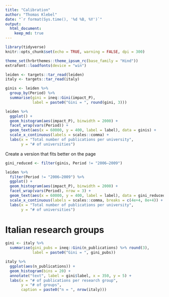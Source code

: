 ```yaml
---
title: "Calibration"
author: "Thomas Klebel"
date: "`r format(Sys.time(), '%d %B, %Y')`"
output: 
  html_document:
    keep_md: true
---
```


```r
library(tidyverse)
knitr::opts_chunk$set(echo = TRUE, warning = FALSE, dpi = 300)

theme_set(hrbrthemes::theme_ipsum_rc(base_family = "Hind"))
extrafont::loadfonts(device = "win")

leiden <- targets::tar_read(leiden)
italy <- targets::tar_read(italy)
```


```r
ginis <- leiden %>% 
  group_by(Period) %>% 
  summarise(gini = ineq::Gini(impact_P),
            label = paste0("Gini = ", round(gini, 3)))

leiden %>% 
  ggplot() +
  geom_histogram(aes(impact_P), binwidth = 2000) +
  facet_wrap(vars(Period)) +
  geom_text(aes(x = 60000, y = 400, label = label), data = ginis) +
  scale_x_continuous(labels = scales::comma) +
  labs(x = "Total number of publications per university", 
       y = "# of universities")
```

Create a version that fits better on the page
```r
gini_reduced <- filter(ginis, Period != "2006–2009")

leiden %>% 
  filter(Period != "2006–2009") %>% 
  ggplot() +
  geom_histogram(aes(impact_P), binwidth = 2000) +
  facet_wrap(vars(Period), nrow = 3) +
  geom_text(aes(x = 60000, y = 400, label = label), data = gini_reduced) +
  scale_x_continuous(labels = scales::comma, breaks = c(4e+4, 8e+4)) +
  labs(x = "Total number of publications per university", 
       y = "# of universities")
```
# Italian research groups
```r
gini <- italy %>% 
  summarise(gini_pubs = ineq::Gini(n_publications) %>% round(3),
            label = paste0("Gini = ", gini_pubs))

italy %>% 
  ggplot(aes(n_publications)) +
  geom_histogram(bins = 20) +
  annotate("text", label = gini$label, x = 350, y = 5) +
  labs(x = "# of publications per research group",
       y = "# of groups",
       caption = paste0("n = ", nrow(italy)))
```

